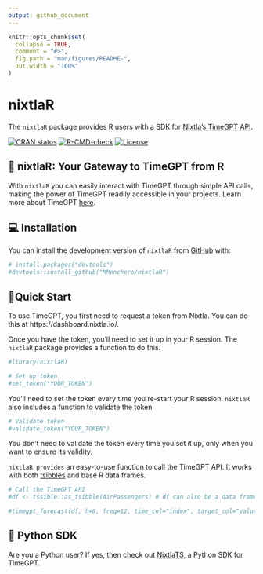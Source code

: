 ```yaml
---
output: github_document
---
```


<!-- README.md is generated from README.Rmd. Please edit that file -->

```r
knitr::opts_chunk$set(
  collapse = TRUE,
  comment = "#>",
  fig.path = "man/figures/README-",
  out.width = "100%"
)
```

# nixtlaR 

The `nixtlaR` package provides R users with a SDK for [Nixtla's TimeGPT API](https://docs.nixtla.io/). 

<!-- badges: start -->
[![CRAN status](https://www.r-pkg.org/badges/version/nixtlaR)](https://CRAN.R-project.org/package=nixtlaR)
[![R-CMD-check](https://github.com/MMenchero/nixtlaR/actions/workflows/R-CMD-check.yaml/badge.svg)](https://github.com/MMenchero/nixtlaR/actions/workflows/R-CMD-check.yaml)
[![License](https://img.shields.io/badge/License-Apache%202.0-blue)](https://www.apache.org/licenses/LICENSE-2.0)
<!-- badges: end -->


## 🔄 nixtlaR: Your Gateway to TimeGPT from R

With `nixtlaR` you can easily interact with TimeGPT through simple API calls, making the power of TimeGPT readily accessible in your projects. Learn more about TimeGPT [here](https://arxiv.org/abs/2310.03589).  

## 💻 Installation

You can install the development version of `nixtlaR` from [GitHub](https://github.com/) with:

``` r
# install.packages("devtools")
#devtools::install_github("MMenchero/nixtlaR")
```

## 🎈Quick Start

To use TimeGPT, you first need to request a token from Nixtla. You can do this at  https://dashboard.nixtla.io/. 

Once you have the token, you'll need to set it up in your R session. The `nixtlaR` package provides a function to do this.
```r
#library(nixtlaR)

# Set up token 
#set_token("YOUR_TOKEN") 
```

You'll need to set the token every time you re-start your R session. `nixtlaR` also includes a function to validate the token. 

```r
# Validate token
#validate_token("YOUR_TOKEN") 
```

You don't need to validate the token every time you set it up, only when you want to ensure its validity. 

`nixtlaR provides` an easy-to-use function to call the TimeGPT API. It works with both [tsibbles](https://tsibble.tidyverts.org/) and base R data frames. 

```r
# Call the TimeGPT API 
#df <- tssible::as_tsibble(AirPassengers) # df can also be a data frame  

#timegpt_forecast(df, h=8, freq=12, time_col="index", target_col="value")
```

## 🐍 Python SDK
Are you a Python user? If yes, then check out [NixtlaTS](https://github.com/Nixtla/nixtla), a Python SDK for TimeGPT. 
